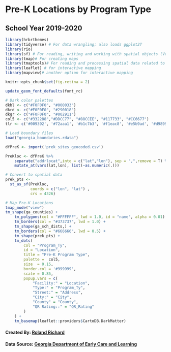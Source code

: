 # Pre-K Locations by Program Type
## School Year 2019-2020

```r
library(hrbrthemes)
library(tidyverse) # For data wrangling; also loads ggplot2T
library(rio)
library(sf) # For reading, writing and working with spatial objects (Vector data)
library(tmap)# For creating maps
library(tmaptools)# For reading and processing spatial data related to tmap
library(leaflet) # for interactive mapping
library(mapview)# another option for interactive mapping

knitr::opts_chunk$set(fig.retina = 2)

update_geom_font_defaults(font_rc)

# Dark color palettes
dkbl <- c("#F0F0F0", "#000033")
dkrd <- c("#F0F0F0", "#290018")
dkgr <- c("#F0F0F0", "#002911")
col5 <- c("#332288","#DDCC77", "#88CCEE", "#117733", "#CC6677")
tlr <- c('#009392', '#72aaa1', '#b1c7b3', '#f1eac8', '#e5b9ad', '#d98994', '#d0587e')

# Load boundary files
load("georgia_boundaries.rdata")

dfPreK <- import('prek_sites_geocoded.csv')

PreKloc <- dfPreK %>%
	separate("addrlocat",into = c("lat","lon"), sep = ",",remove = T) %>%
	mutate_at(vars(lat,lon), list(~as.numeric(.)))

# Convert to spatial data
prek_pts <-
  st_as_sf(PreKloc,
           coords = c("lon", "lat") ,
           crs = 4326)

```

```r
# Map Pre-K Locations
tmap_mode("view")
tm_shape(ga_counties) +
	tm_polygons(col = "#FFFFFF", lwd = 1.0, id = "name", alpha = 0.01) +
	tm_borders(col = "#373737", lwd = 1.0) +
	tm_shape(ga_sch_dists,) +
	tm_borders(col = "#666666", lwd = 0.5) +
	tm_shape(prek_pts) +
	tm_dots(
		col = "Program_Ty",
		id = "Location",
		title = "Pre-K Program Type",
		palette =  col5,
		size  = 0.15,
		border.col = '#999999',
		scale = 0.85,
		popup.vars = c(
			"Facility:" = "Location",
			"Type:" = "Program_Ty",
			"Street:" = "Address",
			"City:" = "City",
			"County" = "County",
			"QR Rating::" = "QR_Rating"
		)
	) +
	tm_basemap(leaflet::providers$CartoDB.DarkMatter)
```

#### Created By: [Roland Richard](https://twitter.com/rorich)
#### Data Source: [Georgia Department of Early Care and Learning ](http://families.decal.ga.gov/Provider/Data)
